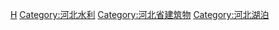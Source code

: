 [[Category:中国水库|H]]
[[Category:河北水利|Category:河北水利]]
[[Category:河北省建筑物|Category:河北省建筑物]]
[[Category:河北湖泊|Category:河北湖泊]]